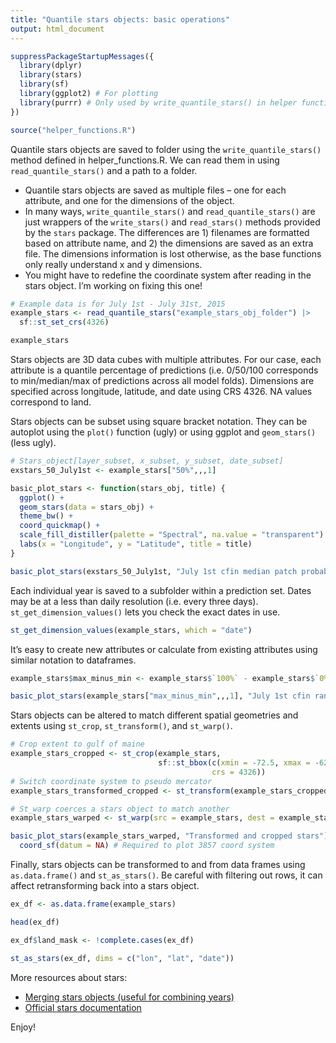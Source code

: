 ```yaml
---
title: "Quantile stars objects: basic operations"
output: html_document
---
```


```r
suppressPackageStartupMessages({
  library(dplyr) 
  library(stars)
  library(sf)
  library(ggplot2) # For plotting
  library(purrr) # Only used by write_quantile_stars() in helper functions
})

source("helper_functions.R")
```

Quantile stars objects are saved to folder using the `write_quantile_stars()` method defined in helper_functions.R.
We can read them in using `read_quantile_stars()` and a path to a folder. 

* Quantile stars objects are saved as multiple files -- one for each attribute, and one for the dimensions of the object. 
* In many ways, `write_quantile_stars()` and `read_quantile_stars()` are just wrappers of the `write_stars()` and `read_stars()` methods provided by the `stars` package. The differences are 1) filenames are formatted based on attribute name, and 2) the dimensions are saved as an extra file. The dimensions information is lost otherwise, as the base functions only really understand x and y dimensions. 
* You might have to redefine the coordinate system after reading in the stars object. I'm working on fixing this one! 

```r
# Example data is for July 1st - July 31st, 2015
example_stars <- read_quantile_stars("example_stars_obj_folder") |>
  sf::st_set_crs(4326)

example_stars
```

Stars objects are 3D data cubes with multiple attributes. For our case, each attribute is a quantile percentage of predictions (i.e. 0/50/100 corresponds to min/median/max of predictions across all model folds). Dimensions are specified across longitude, latitude, and date using CRS 4326. NA values correspond to land.

Stars objects can be subset using square bracket notation. They can be autoplot using the `plot()` function (ugly) or using ggplot and `geom_stars()` (less ugly). 

```r
# Stars_object[layer_subset, x_subset, y_subset, date_subset]
exstars_50_July1st <- example_stars["50%",,,1]

basic_plot_stars <- function(stars_obj, title) {
  ggplot() + 
  geom_stars(data = stars_obj) + 
  theme_bw() + 
  coord_quickmap() +
  scale_fill_distiller(palette = "Spectral", na.value = "transparent") +
  labs(x = "Longitude", y = "Latitude", title = title)
}

basic_plot_stars(exstars_50_July1st, "July 1st cfin median patch probability")
```

Each individual year is saved to a subfolder within a prediction set. Dates may be at a less than daily resolution (i.e. every three days). `st_get_dimension_values()` lets you check the exact dates in use. 

```r
st_get_dimension_values(example_stars, which = "date")
```
It's easy to create new attributes or calculate from existing attributes using similar notation to dataframes. 

```r
example_stars$max_minus_min <- example_stars$`100%` - example_stars$`0%`

basic_plot_stars(example_stars["max_minus_min",,,1], "July 1st cfin range in patch probability")
```

Stars objects can be altered to match different spatial geometries and extents using `st_crop`, `st_transform()`, and `st_warp()`. 

```r
# Crop extent to gulf of maine
example_stars_cropped <- st_crop(example_stars, 
                                 sf::st_bbox(c(xmin = -72.5, xmax = -62.5, ymin = 40, ymax = 46),
                                             crs = 4326))
# Switch coordinate system to pseudo mercator
example_stars_transformed_cropped <- st_transform(example_stars_cropped, crs = 3857) 

# St_warp coerces a stars object to match another
example_stars_warped <- st_warp(src = example_stars, dest = example_stars_transformed_cropped)

basic_plot_stars(example_stars_warped, "Transformed and cropped stars") + 
  coord_sf(datum = NA) # Required to plot 3857 coord system
```

Finally, stars objects can be transformed to and from data frames using `as.data.frame()` and `st_as_stars()`. Be careful with filtering out rows, it can affect retransforming back into a stars object. 

```r
ex_df <- as.data.frame(example_stars)

head(ex_df)

ex_df$land_mask <- !complete.cases(ex_df)

st_as_stars(ex_df, dims = c("lon", "lat", "date"))
```

More resources about stars: 

* [Merging stars objects (useful for combining years)](https://tmieno2.github.io/R-as-GIS-for-Economists/merging-stars-objects-using-c-and-st_mosaic.html)
* [Official stars documentation](https://r-spatial.github.io/stars/index.html)

Enjoy! 
 
 